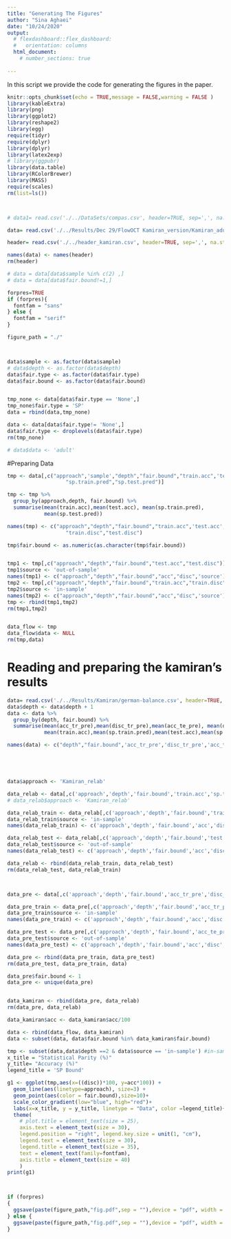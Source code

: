 ```yaml
---
title: "Generating The Figures"
author: "Sina Aghaei"
date: "10/24/2020"
output: 
  # flexdashboard::flex_dashboard:
  #   orientation: columns
  html_document:
    # number_sections: true
 
---
```



In this script we provide the code for generating the figures in the paper.


```r
knitr::opts_chunk$set(echo = TRUE,message = FALSE,warning = FALSE )
library(kableExtra)
library(png)
library(ggplot2)
library(reshape2)
library(egg)
require(tidyr)
require(dplyr)
library(dplyr)
library(latex2exp)
# library(ggpubr)
library(data.table)
library(RColorBrewer)
library(MASS)
require(scales)
rm(list=ls())



# data1= read.csv('./../DataSets/compas.csv', header=TRUE, sep=',', na.strings="", stringsAsFactors =TRUE) 

data= read.csv('./../Results/Dec 29/FlowOCT Kamiran_version/Kamiran_adult.csv', header=TRUE, sep=',', na.strings="", stringsAsFactors =TRUE) 

header= read.csv('./../header_kamiran.csv', header=TRUE, sep=',', na.strings="", stringsAsFactors =TRUE) 

names(data) <- names(header)
rm(header)

# data = data[data$sample %in% c(2) ,]
# data = data[data$fair.bound!=1,]

forpres=TRUE
if (forpres){
  fontfam = "sans"
} else {
  fontfam = "serif"
}

figure_path = "./"



data$sample <- as.factor(data$sample)
# data$depth <- as.factor(data$depth)
data$fair.type <- as.factor(data$fair.type)
data$fair.bound <- as.factor(data$fair.bound)


tmp_none <- data[data$fair.type == 'None',]
tmp_none$fair.type = 'SP'
data = rbind(data,tmp_none)

data <- data[data$fair.type!= 'None',]
data$fair.type <- droplevels(data$fair.type)
rm(tmp_none)

# data$data <- 'adult'
```

#Preparing Data
```r
tmp <- data[,c("approach",'sample',"depth","fair.bound","train.acc",'test.acc',
                   "sp.train.pred","sp.test.pred")]

tmp <- tmp %>%
  group_by(approach,depth, fair.bound) %>%
  summarise(mean(train.acc),mean(test.acc), mean(sp.train.pred),
            mean(sp.test.pred))

names(tmp) <- c("approach","depth","fair.bound","train.acc",'test.acc',
                   "train.disc","test.disc")

tmp$fair.bound <- as.numeric(as.character(tmp$fair.bound))


tmp1 <- tmp[,c("approach","depth","fair.bound","test.acc","test.disc")]
tmp1$source <- 'out-of-sample'
names(tmp1) <- c("approach","depth","fair.bound","acc","disc",'source')
tmp2 <- tmp[,c("approach","depth","fair.bound","train.acc","train.disc")]
tmp2$source <- 'in-sample'
names(tmp2) <- c("approach","depth","fair.bound","acc","disc",'source')
tmp <- rbind(tmp1,tmp2)
rm(tmp1,tmp2)


data_flow <- tmp
data_flow$data <- NULL
rm(tmp,data)
```

# Reading and preparing the kamiran's results
```r

data= read.csv('./../Results/Kamiran/german-balance.csv', header=TRUE, sep=',', na.strings="", stringsAsFactors =TRUE) 
data$depth <- data$depth + 1
data <- data %>%
  group_by(depth, fair.bound) %>%
  summarise(mean(acc_tr_pre),mean(disc_tr_pre),mean(acc_te_pre), mean(disc_te_pre),
            mean(train.acc),mean(sp.train.pred),mean(test.acc),mean(sp.test.pred))

names(data) <- c("depth","fair.bound",'acc_tr_pre','disc_tr_pre','acc_te_pre','disc_te_pre','train.acc','sp.train.pred','test.acc','sp.test.pred')





data$approach <- 'Kamiran_relab'

data_relab <- data[,c('approach','depth','fair.bound','train.acc','sp.train.pred','test.acc','sp.test.pred')]
# data_relab$approach <- 'Kamiran_relab'

data_relab_train <- data_relab[,c('approach','depth','fair.bound','train.acc','sp.train.pred')]
data_relab_train$source <- 'in-sample'
names(data_relab_train) <- c('approach','depth','fair.bound','acc','disc','source')

data_relab_test <- data_relab[,c('approach','depth','fair.bound','test.acc','sp.test.pred')]
data_relab_test$source <- 'out-of-sample'
names(data_relab_test) <- c('approach','depth','fair.bound','acc','disc','source')

data_relab <- rbind(data_relab_train, data_relab_test)
rm(data_relab_test, data_relab_train)



data_pre <- data[,c('approach','depth','fair.bound','acc_tr_pre','disc_tr_pre','acc_te_pre','disc_te_pre')]

data_pre_train <- data_pre[,c('approach','depth','fair.bound','acc_tr_pre','disc_tr_pre')]
data_pre_train$source <- 'in-sample'
names(data_pre_train) <- c('approach','depth','fair.bound','acc','disc','source')

data_pre_test <- data_pre[,c('approach','depth','fair.bound','acc_te_pre','disc_te_pre')]
data_pre_test$source <- 'out-of-sample'
names(data_pre_test) <- c('approach','depth','fair.bound','acc','disc','source')

data_pre <- rbind(data_pre_train, data_pre_test)
rm(data_pre_test, data_pre_train, data)

data_pre$fair.bound <- 1
data_pre <- unique(data_pre)


data_kamiran <- rbind(data_pre, data_relab)
rm(data_pre, data_relab)

data_kamiran$acc <- data_kamiran$acc/100
```


```r
data <- rbind(data_flow, data_kamiran)
data <- subset(data, data$fair.bound %in% data_kamiran$fair.bound)
```

```r

tmp <- subset(data,data$depth ==2 & data$source == 'in-sample') #in-sample out-of-sample
x_title = "Statistical Parity (%)"
y_title= "Accuracy (%)"
legend_title = 'SP Bound'

g1 <- ggplot(tmp,aes(x=((disc))*100, y=acc*100)) +
  geom_line(aes(linetype=approach), size=3) + 
  geom_point(aes(color = fair.bound),size=10)+
  scale_color_gradient(low="blue", high="red")+
  labs(x=x_title, y = y_title, linetype = "Data", color =legend_title)+
  theme(
    # plot.title = element_text(size = 25),
    axis.text = element_text(size = 30),
    legend.position = "right", legend.key.size = unit(1, "cm"),
    legend.text = element_text(size = 30),
    legend.title = element_text(size = 35),
    text = element_text(family=fontfam),
    axis.title = element_text(size = 40)
    ) 
print(g1)



if (forpres)
{
  ggsave(paste(figure_path,"fig.pdf",sep = ""),device = "pdf", width = 16, height = 12, units =  "in")
} else {
  ggsave(paste(figure_path,"fig.pdf",sep = ""),device = "pdf", width = 12, height = 8, units =  "in")
}

```



